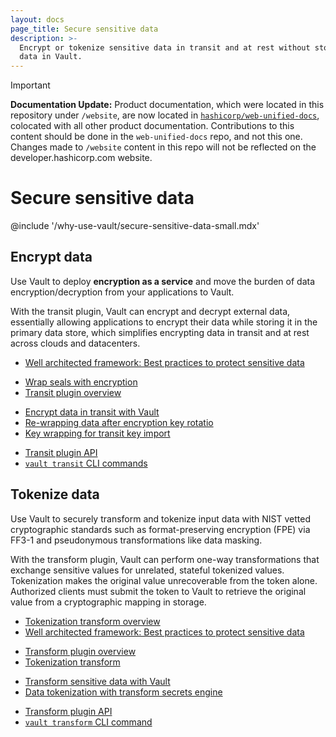 ```yaml
---
layout: docs
page_title: Secure sensitive data
description: >-
  Encrypt or tokenize sensitive data in transit and at rest without storing the
  data in Vault.
---
```


> [!IMPORTANT]  
> **Documentation Update:** Product documentation, which were located in this repository under `/website`, are now located in [`hashicorp/web-unified-docs`](https://github.com/hashicorp/web-unified-docs), colocated with all other product documentation. Contributions to this content should be done in the `web-unified-docs` repo, and not this one. Changes made to `/website` content in this repo will not be reflected on the developer.hashicorp.com website.

# Secure sensitive data

@include '/why-use-vault/secure-sensitive-data-small.mdx'


## Encrypt data

Use Vault to deploy **encryption as a service** and move the burden of data
encryption/decryption from your applications to Vault.

With the transit plugin, Vault can encrypt and decrypt external data,
essentially allowing applications to encrypt their data while storing it in the
primary data store, which simplifies encrypting data in transit and at rest
across clouds and datacenters.


<Tabs>
<Tab heading="Key concepts + Overviews" group="overviews">

- [Well architected framework: Best practices to protect sensitive data](/well-architected-framework/security/security-sensitive-data)

</Tab>
<Tab heading="Guides" group="guides">

- [Wrap seals with encryption](/vault/docs/enterprise/sealwrap)
- [Transit plugin overview](/vault/docs/secrets/transit)

</Tab>
<Tab heading="Tutorials" group="tutorials">

- [Encrypt data in transit with Vault](/vault/tutorials/encryption-as-a-service/eaas-transit)
- [Re-wrapping data after encryption key rotatio](/vault/tutorials/encryption-as-a-service/eaas-transit-rewrap)
- [Key wrapping for transit key import](/vault/docs/secrets/transit/key-wrapping-guide)

</Tab>
<Tab heading="References" group="reference">

- [Transit plugin API](/vault/api-docs/secret/transit)
- [`vault transit` CLI commands](/vault/docs/commands/transit)

</Tab>
</Tabs>


## Tokenize data

Use Vault to securely transform and tokenize input data with NIST vetted
cryptographic standards such as format-preserving encryption (FPE) via FF3-1 and
pseudonymous transformations like data masking.

With the transform plugin, Vault can perform one-way transformations that
exchange sensitive values for unrelated, stateful tokenized values. Tokenization
makes the original value unrecoverable from the token alone. Authorized clients
must submit the token to Vault to retrieve the original value from a
cryptographic mapping in storage.

<Tabs>
<Tab heading="Key concepts + Overviews" group="overviews">

- [Tokenization transform overview](/vault/docs/secrets/transform/tokenization)
- [Well architected framework: Best practices to protect sensitive data](/well-architected-framework/security/security-sensitive-data)

</Tab>
<Tab heading="Guides" group="guides">

- [Transform plugin overview](/vault/docs/secrets/transform)
- [Tokenization transform](/vault/docs/secrets/transform/tokenization)

</Tab>
<Tab heading="Tutorials" group="tutorials">

- [Transform sensitive data with Vault](/vault/tutorials/encryption-as-a-service/transform)
- [Data tokenization with transform secrets engine](/vault/tutorials/encryption-as-a-service/tokenization)

</Tab>
<Tab heading="References" group="reference">

- [Transform plugin API](/vault/api-docs/secret/transform)
- [`vault transform` CLI command](/vault/docs/commands/transform)

</Tab>
</Tabs>